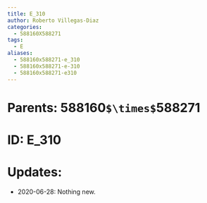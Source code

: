```yaml
---
title: E_310
author: Roberto Villegas-Diaz
categories:
  - 588160X588271
tags:
  - E
aliases:
  - 588160x588271-e_310
  - 588160x588271-e-310
  - 588160x588271-e310
---
```


# **Parents**: 588160`$\times$`588271
# **ID**: E_310
# **Updates**: 
 - 2020-06-28: Nothing new.
